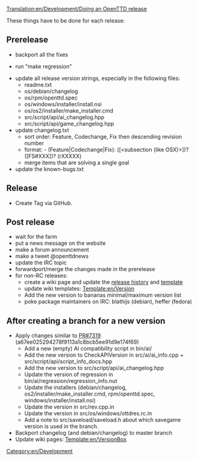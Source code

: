 [[Translation:en/Development/Doing an OpenTTD release]]
{{en/DevDoc}}

These things have to be done for each release:

==Prerelease==
* backport all the fixes

* run "make regression"

* update all release version strings, especially in the following files:
** readme.txt
** os/debian/changelog
** os/rpm/openttd.spec
** os/windows/installer/install.nsi
** os/os2/installer/make_installer.cmd
** src/script/api/ai_changelog.hpp
** src/script/api/game_changelog.hpp
* update changelog.txt
** sort order: Feature, Codechange, Fix then descending revision number
** format: - (Feature|Codechange|Fix): ([<subsection (like OSX)>])? <message> ([FS#XXX])? (rXXXXX)
** merge items that are solving a single goal
* update the known-bugs.txt

==Release==
* Create Tag via GitHub.

==Post release==
* wait for the farm
* put a news message on the website
* make a forum announcement
* make a tweet @openttdnews
* update the IRC topic
* forwardport/merge the changes made in the prerelease
* for non-RC releases:
** create a wiki page and update the [[en/Archive/OpenTTD/OpenTTD Release History|release history]] and [[Template:en/OTTDVersions|template]]
** update wiki templates: [[Template:en/Version]]
** Add the new version to bananas minimal/maximum version list
** poke package maintainers on IRC: blathijs (debian), heffer (fedora)

==After creating a branch for a new version==
* Apply changes similar to [https://github.com/OpenTTD/OpenTTD/pull/7319 PR#7319] (a67ee025294278f9113a1c8bcb5ee91d9e174f69)
** Add a new (empty) AI compatibility script in bin/ai/
** Add the new version to CheckAPIVersion in src/ai/ai_info.cpp + src/script/api/script_info_docs.hpp
** Add the new version to src/script/api/ai_changelog.hpp
** Update the version of regression in bin/ai/regression/regression_info.nut
** Update the installers (debian/changelog, os2/installer/make_installer.cmd, rpm/openttd.spec, windows/installer/install.nsi)
** Update the version in src/rev.cpp.in
** Update the version in src/os/windows/ottdres.rc.in
** Add a note to src/saveload/saveload.h about which savegame version is used in the branch.
* Backport changelog (and debian/changelog) to master branch
* Update wiki pages: [[Template:en/VersionBox]]

[[Category:en/Development]]